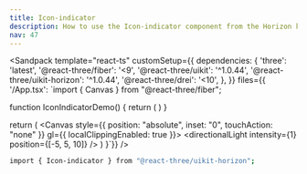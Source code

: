 ```yaml
---
title: Icon-indicator
description: How to use the Icon-indicator component from the Horizon kit.
nav: 47
---
```


<Sandpack
  template="react-ts"
  customSetup={{
    dependencies: {
      'three': 'latest',
      '@react-three/fiber': '<9',
      '@react-three/uikit': '^1.0.44',
      '@react-three/uikit-horizon': '^1.0.44',
      '@react-three/drei': '<10',
    },
  }}
  files={{
    '/App.tsx': `import { Canvas } from "@react-three/fiber";

function IconIndicatorDemo() {
  return (
    <Container flexDirection="row" gap={8}>
      <IconIndicator variant="none" />
      <IconIndicator variant="good" />
      <IconIndicator variant="poor" />
      <IconIndicator variant="bad" />
    </Container>
  )
}



  return (
    <Canvas style={{ position: "absolute", inset: "0", touchAction: "none" }} gl={{ localClippingEnabled: true }}>
      <ambientLight intensity={0.5} />
      <directionalLight intensity={1} position={[-5, 5, 10]} />
      <Fullscreen
        overflow="scroll"
        flexDirection="column"
        alignItems="center"
        justifyContent="center"
      >
        <Panel padding={32}>
          <IconIndicatorDemo />
        </Panel>
      </Fullscreen>
    </Canvas>
  )
}`}}
/>

```bash
import { Icon-indicator } from "@react-three/uikit-horizon";
```